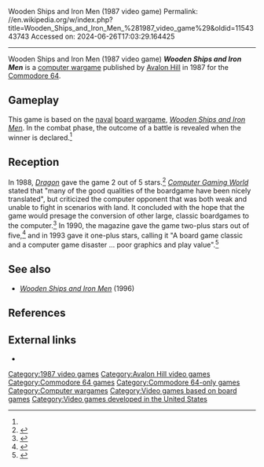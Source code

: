 Wooden Ships and Iron Men (1987 video game)
Permalink: //en.wikipedia.org/w/index.php?title=Wooden_Ships_and_Iron_Men_%281987_video_game%29&oldid=1154343743
Accessed on: 2024-06-26T17:03:29.164425



------
Wooden Ships and Iron Men (1987 video game)
{{Infobox VG
| title        = Wooden Ships and Iron Men
| image        = Wsim87 cover.png
| caption      = 
| developer    = [[Avalon Hill]]
| composer     = Eric Heberling
| publisher    = [[Avalon Hill]]
| series       = 
| engine       = 
| released     = 1987
| genre        = [[Computer wargame]]
| modes        = 
| platforms    = [[Commodore 64]]
|alt = 
}}'''''Wooden Ships and Iron Men''''' is a [[computer wargame]] published by [[Avalon Hill]] in 1987 for the [[Commodore 64]].

==Gameplay==
This game is based on the [[naval]] [[board wargame]], ''[[Wooden Ships and Iron Men]]''. In the combat phase, the outcome of a battle is revealed when the winner is declared.<ref name="Dragon138"/>

==Reception==
In 1988, ''[[Dragon (magazine)|Dragon]]'' gave the game 2 out of 5 stars.<ref name="Dragon138">{{cite journal
|title=The Role of Computers
|last1=Lesser|last2=Lesser|last3=Lesser|first1=Hartley|first2=Patricia|first3=Kirk
|journal=Dragon
|issue=138
|date=October 1988
|pages=70–75}}</ref> ''[[Computer Gaming World]]'' stated that "many of the good qualities of the boardgame have been nicely translated", but criticized the computer opponent that was both weak and unable to fight in scenarios with land. It concluded with the hope that the game would presage the conversion of other large, classic boardgames to the computer.<ref name="sherfy198806">{{cite magazine | title=Don't Give Up The Ship! / A Boardgame Classic Meets The Computer | magazine=Computer Gaming World | date=June 1988 | author=Sherfy, Joe | pages=32}}</ref> In 1990, the magazine gave the game two-plus stars out of five,<ref name="brooks199010">{{cite magazine | url=http://www.cgwmuseum.org/galleries/index.php?year=1990&pub=2&id=75 | title=Computer Strategy and Wargames: Pre-20th Century | magazine=Computer Gaming World | date=October 1990 | access-date=16 November 2013 | last=Brooks|first=M. Evan | page=11}}</ref> and in 1993 gave it one-plus stars, calling it "A board game classic and a computer game disaster ... poor graphics and play value".<ref name="brooks199306">{{cite magazine | url=http://www.cgwmuseum.org/galleries/index.php?year=1993&pub=2&id=107 | title=An Annotated Listing of Pre-20th Century Wargames | magazine=Computer Gaming World | date=June 1993 | access-date=7 July 2014 | author=Brooks, M. Evan | pages=136}}</ref>

==See also==
*''[[Wooden Ships and Iron Men (1996 video game)|Wooden Ships and Iron Men]]'' (1996)

==References==
{{reflist}}

==External links==
*{{lemon64 game|id=3370|name=Wooden Ships and Iron Men}}

{{Avalon Hill}}

[[Category:1987 video games]]
[[Category:Avalon Hill video games]]
[[Category:Commodore 64 games]]
[[Category:Commodore 64-only games]]
[[Category:Computer wargames]]
[[Category:Video games based on board games]]
[[Category:Video games developed in the United States]]